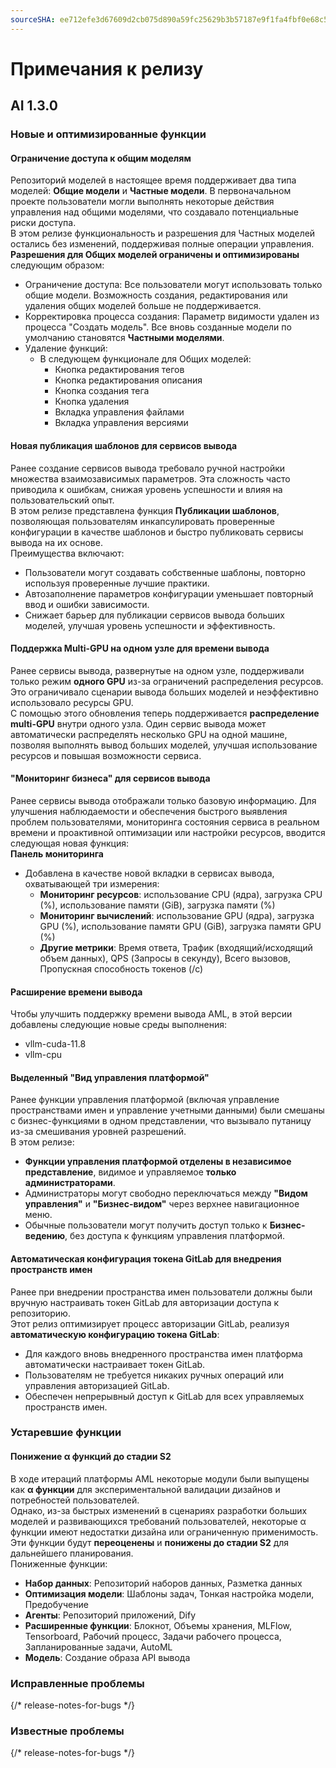 ```yaml
---
sourceSHA: ee712efe3d67609d2cb075d890a59fc25629b3b57187e9f1fa4fbf0e68c539c4
---
```


# Примечания к релизу

## AI 1.3.0

### **Новые и оптимизированные функции**

#### Ограничение доступа к общим моделям

Репозиторий моделей в настоящее время поддерживает два типа моделей: **Общие модели** и **Частные модели**. В первоначальном проекте пользователи могли выполнять некоторые действия управления над общими моделями, что создавало потенциальные риски доступа.\
В этом релизе функциональность и разрешения для Частных моделей остались без изменений, поддерживая полные операции управления. **Разрешения для Общих моделей ограничены и оптимизированы** следующим образом:

- Ограничение доступа: Все пользователи могут использовать только общие модели. Возможность создания, редактирования или удаления общих моделей больше не поддерживается.
- Корректировка процесса создания: Параметр видимости удален из процесса "Создать модель". Все вновь созданные модели по умолчанию становятся **Частными моделями**.
- Удаление функций:
  - В следующем функционале для Общих моделей:
    - Кнопка редактирования тегов
    - Кнопка редактирования описания
    - Кнопка создания тега
    - Кнопка удаления
    - Вкладка управления файлами
    - Вкладка управления версиями

#### Новая публикация шаблонов для сервисов вывода

Ранее создание сервисов вывода требовало ручной настройки множества взаимозависимых параметров. Эта сложность часто приводила к ошибкам, снижая уровень успешности и влияя на пользовательский опыт.\
В этом релизе представлена функция **Публикации шаблонов**, позволяющая пользователям инкапсулировать проверенные конфигурации в качестве шаблонов и быстро публиковать сервисы вывода на их основе.\
Преимущества включают:

- Пользователи могут создавать собственные шаблоны, повторно используя проверенные лучшие практики.
- Автозаполнение параметров конфигурации уменьшает повторный ввод и ошибки зависимости.
- Снижает барьер для публикации сервисов вывода больших моделей, улучшая уровень успешности и эффективность.

#### Поддержка Multi-GPU на одном узле для времени вывода

Ранее сервисы вывода, развернутые на одном узле, поддерживали только режим **одного GPU** из-за ограничений распределения ресурсов. Это ограничивало сценарии вывода больших моделей и неэффективно использовало ресурсы GPU.\
С помощью этого обновления теперь поддерживается **распределение multi-GPU** внутри одного узла. Один сервис вывода может автоматически распределять несколько GPU на одной машине, позволяя выполнять вывод больших моделей, улучшая использование ресурсов и повышая возможности сервиса.

#### "Мониторинг бизнеса" для сервисов вывода

Ранее сервисы вывода отображали только базовую информацию. Для улучшения наблюдаемости и обеспечения быстрого выявления проблем пользователями, мониторинга состояния сервиса в реальном времени и проактивной оптимизации или настройки ресурсов, вводится следующая новая функция:\
**Панель мониторинга**

- Добавлена в качестве новой вкладки в сервисах вывода, охватывающей три измерения:
  - **Мониторинг ресурсов**: использование CPU (ядра), загрузка CPU (%), использование памяти (GiB), загрузка памяти (%)
  - **Мониторинг вычислений**: использование GPU (ядра), загрузка GPU (%), использование памяти GPU (GiB), загрузка памяти GPU (%)
  - **Другие метрики**: Время ответа, Трафик (входящий/исходящий объем данных), QPS (Запросы в секунду), Всего вызовов, Пропускная способность токенов (/с)

#### Расширение времени вывода

Чтобы улучшить поддержку времени вывода AML, в этой версии добавлены следующие новые среды выполнения:

- vllm-cuda-11.8
- vllm-cpu

#### Выделенный "Вид управления платформой"

Ранее функции управления платформой (включая управление пространствами имен и управление учетными данными) были смешаны с бизнес-функциями в одном представлении, что вызывало путаницу из-за смешивания уровней разрешений.\
В этом релизе:

- **Функции управления платформой отделены в независимое представление**, видимое и управляемое **только администраторами**.
- Администраторы могут свободно переключаться между **"Видом управления"** и **"Бизнес-видом"** через верхнее навигационное меню.
- Обычные пользователи могут получить доступ только к **Бизнес-ведению**, без доступа к функциям управления платформой.

#### Автоматическая конфигурация токена GitLab для внедрения пространств имен

Ранее при внедрении пространства имен пользователи должны были вручную настраивать токен GitLab для авторизации доступа к репозиторию.\
Этот релиз оптимизирует процесс авторизации GitLab, реализуя **автоматическую конфигурацию токена GitLab**:

- Для каждого вновь внедренного пространства имен платформа автоматически настраивает токен GitLab.
- Пользователям не требуется никаких ручных операций или управления авторизацией GitLab.
- Обеспечен непрерывный доступ к GitLab для всех управляемых пространств имен.

### **Устаревшие функции**

#### Понижение α функций до стадии S2

В ходе итераций платформы AML некоторые модули были выпущены как **α функции** для экспериментальной валидации дизайнов и потребностей пользователей.\
Однако, из-за быстрых изменений в сценариях разработки больших моделей и развивающихся требований пользователей, некоторые α функции имеют недостатки дизайна или ограниченную применимость. Эти функции будут **переоценены** и **понижены до стадии S2** для дальнейшего планирования.\
Пониженные функции:

- **Набор данных**: Репозиторий наборов данных, Разметка данных
- **Оптимизация модели**: Шаблоны задач, Тонкая настройка модели, Предобучение
- **Агенты**: Репозиторий приложений, Dify
- **Расширенные функции**: Блокнот, Объемы хранения, MLFlow, Tensorboard, Рабочий процесс, Задачи рабочего процесса, Запланированные задачи, AutoML
- **Модель**: Создание образа API вывода

### **Исправленные проблемы**

{/* release-notes-for-bugs */}

### **Известные проблемы**

{/* release-notes-for-bugs */}
